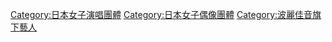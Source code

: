 [[Category:日本女子演唱團體|Category:日本女子演唱團體]]
[[Category:日本女子偶像團體|Category:日本女子偶像團體]]
[[Category:波麗佳音旗下藝人|Category:波麗佳音旗下藝人]]